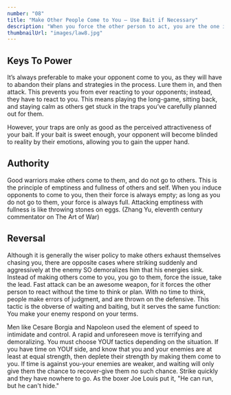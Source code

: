 ```yaml
---
number: "08"
title: "Make Other People Come to You – Use Bait if Necessary"
description: "When you force the other person to act, you are the one in control. It is always better to make your opponent come to you, abandoning his own plans in the process. Lure him with fabulous gains-then attack. You hold the cards."
thumbnailUrl: "images/law8.jpg"
---
```


## Keys To Power

It’s always preferable to make your opponent come to you, as they will have to abandon their plans and strategies in the process. Lure them in, and then attack. This prevents you from ever reacting to your opponents; instead, they have to react to you. This means playing the long-game, sitting back, and staying calm as others get stuck in the traps you’ve carefully planned out for them. 

However, your traps are only as good as the perceived attractiveness of your bait. If your bait is sweet enough, your opponent will become blinded to reality by their emotions, allowing you to gain the upper hand.

## Authority

Good warriors make others come to them, and do not go to others. This is the principle of emptiness and fullness of others and self. When you induce opponents to come to you, then their force is always empty; as long as you do not go to them, your force is always full. Attacking emptiness with fullness is like throwing stones on eggs. (Zhang Yu, eleventh century commentator on The Art of War)

## Reversal

Although it is generally the wiser policy to make others exhaust themselves chasing you, there are opposite cases where striking suddenly and aggressively at the enemy SO demoralizes him that his energies sink. Instead of making others come to you, you go to them, force the issue, take the lead. Fast attack can be an awesome weapon, for it forces the other person to react without the time to think or plan. With no time to think, people make errors of judgment, and are thrown on the defensive. This tactic is the obverse of waiting and baiting, but it serves the same function: You make your enemy respond on your terms. 

Men like Cesare Borgia and Napoleon used the element of speed to intimidate and control. A rapid and unforeseen move is terrifying and demoralizing. You must choose YOUf tactics depending on the situation. If you have time on YOUf side, and know that you and your enemies are at least at equal strength, then deplete their strength by making them come to you. If time is against you-your enemies are weaker, and waiting will only give them the chance to recover-give them no such chance. Strike quickly and they have nowhere to go. As the boxer Joe Louis put it, "He can run, but he can't hide."